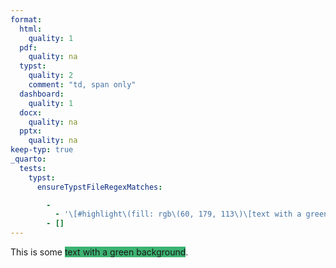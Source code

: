 ```yaml
---
format:
  html:
    quality: 1
  pdf:
    quality: na
  typst:
    quality: 2
    comment: "td, span only"
  dashboard:
    quality: 1
  docx:
    quality: na
  pptx:
    quality: na
keep-typ: true
_quarto:
  tests:
    typst:
      ensureTypstFileRegexMatches:

        -
          - '\[#highlight\(fill: rgb\(60, 179, 113\)\[text with a green background\]\]'
        - []
---
```

This is some [text with a green background]{style="background-color:mediumseagreen"}.
